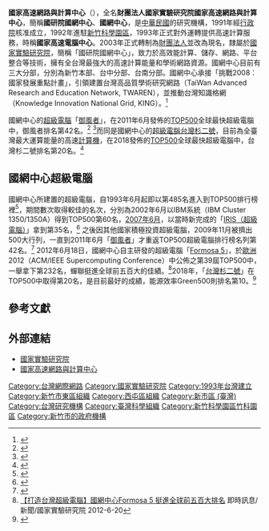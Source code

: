 {{Tone|time=2021-01-25T03:34:22+00:00}}
'''國家高速網路與計算中心'''（{{lang-en|National Center for High-Performance Computing}}），全名'''財團法人國家實驗研究院國家高速網路與計算中心'''，簡稱'''國研院國網中心'''、'''國網中心'''，是[[中華民國|中華民國]]的研究機構，1991年經[[行政院|行政院]]核准成立，1992年進駐[[新竹科學園區|新竹科學園區]]，1993年正式對外運轉提供高速計算服務，時稱'''國家高速電腦中心'''。2003年正式轉制為[[財團法人|財團法人]]並改為現名，隸屬於[[國家實驗研究院|國家實驗研究院]]，簡稱「國研院國網中心」，致力於高效能計算、儲存、網路、平台整合等技術，擁有全台灣最強大的高速計算能量和學術網路資源。國網中心目前有三大分部，分別為新竹本部、台中分部、台南分部。國網中心承接「挑戰2008：國家發展重點計畫」，引領建置台灣高品質學術研究網路（TaiWan Advanced Research and Education Network, TWAREN），並推動台灣知識格網（Knowledge Innovation National Grid, KING）。<ref>{{Cite web |url=http://www.nchc.org.tw/tw/about/ |title=有關國網中心 |accessdate=2011-06-22 |work= |publisher=國網中心 |date=2011-06-22 |deadurl=yes |archiveurl=https://web.archive.org/web/20100329193807/http://www.nchc.org.tw/tw/about/ |archivedate=2010-03-29 }}</ref>

國網中心的[[超級電腦|超級電腦]]「[[御風者|御風者]]」，在2011年6月發佈的[[TOP500|TOP500]]全球最快超級電腦中，御風者排名第42名。<ref>{{Cite web |url=http://top500.org/list/2011/06/100 |title=TOP500 List - June 2011 (1-100) |accessdate=2011-06-22 |work= |publisher=top500.org |date=2011-06 |archive-url=https://web.archive.org/web/20110623022114/http://www.top500.org/list/2011/06/100 |archive-date=2011-06-23 |dead-url=yes }}</ref>
<ref>{{Cite web |url=http://www.nchc.org.tw/tw/news/index.php?NEWS_ID=169 |title=「御風者」－國網中心新建超級電腦進全球前百大 開創台灣大規模高速計算新紀元 |accessdate=2011-06-22 |work= |publisher=國網中心 |date=2011-06-22 |archive-date=2016-03-04 |archive-url=https://web.archive.org/web/20160304084354/http://www.nchc.org.tw/tw/news/index.php?NEWS_ID=169 |dead-url=no }}</ref>而同是國網中心的[[超級電腦|超級電腦]][[台灣杉二號|台灣杉二號]]，目前為全臺灣最大運算能量的高速[[計算機|計算機]]，在2018發佈的[[TOP500|TOP500]]全球最快超級電腦中，台灣杉二號排名第20名。<ref>{{Cite web |url=https://www.top500.org/lists/2018/11/ |title=TOP500 List - NOVEMBER 2018 |accessdate=2018-11 |work= |publisher=top500.org |date=2018-11 |archive-date=2020-06-12 |archive-url=https://web.archive.org/web/20200612113742/https://www.top500.org/lists/2018/11/ |dead-url=no }}</ref>

==國網中心超級電腦==
國網中心所建置的超級電腦，自1993年6月起即以第485名進入到TOP500排行榜裡<ref>{{Cite web |url=http://www.top500.org/site/history/1248 |title=National Center for High Performance Computing - Site history |accessdate=2011-06-22 |work= |publisher=top500.org |date= |archive-date=2012-07-07 |archive-url=https://web.archive.org/web/20120707093029/http://www.top500.org/site/history/1248 |dead-url=yes }}</ref>，期間數次取得較佳的名次，分別為2002年6月以IBM系統（IBM Cluster 1350/1350A）得到TOP500第60名，[[2007年6月|2007年6月]]，以當時新完成的「[[IRIS|IRIS（超級電腦）]]」拿到第35名，<ref>{{Cite web |url=http://www.nchc.org.tw/tw/news/index.php?NEWS_ID=61 |title=台灣高速計算效能 首度登上全球前35強 |accessdate=2011-06-22 |work= |publisher=國網中心 |date=2007-06-28 |archive-date=2016-10-12 |archive-url=https://web.archive.org/web/20161012152306/http://www.nchc.org.tw/tw/news/index.php?NEWS_ID=61 |dead-url=no }}</ref>
之後因其他國家積極投資超級電腦，2009年11月被擠出500大行列，一直到2011年6月「[[御風者|御風者]]」才重返TOP500超級電腦排行榜名列第42名。<ref>{{Cite web|url=http://www.ithome.com.tw/itadm/article.php?c=68297|title=國網中心正式發表「御風者」超級電腦|accessdate=2011-06-22|author=蘇文彬|work=|publisher=電週文化|date=2011-06-22|deadurl=yes|archiveurl=https://web.archive.org/web/20110625144310/http://www.ithome.com.tw/itadm/article.php?c=68297|archivedate=2011-06-25}}</ref>
2012年6月18日，國網中心自主研發的超級電腦「[[Formosa_5|Formosa 5]]」，於[[歐洲|歐洲]]2012{{Link-en|國際高速計算會議|ACM/IEEE Supercomputing Conference}}（ACM/IEEE Supercomputing Conference）中公佈之第39屆TOP500中，一舉拿下第232名，蟬聯挺進全球前五百大的佳績。<ref>[http://www.nchc.org.tw/tw/news/index.php?NEWS_ID=211 【打造台灣超級電腦】國網中心Formosa 5 挺進全球前五百大排名] {{Wayback|url=http://www.nchc.org.tw/tw/news/index.php?NEWS_ID=211 |date=20161012152055 }} 即時訊息/新聞/國家實驗研究院 2012-6-20</ref>2018年，「[[台灣杉二號|台灣杉二號]]」在TOP500中取得第20名，是目前最好的成績，能源效率Green500則排名第10。<ref>{{Cite web|title=國內自研自製AI超級電腦《台灣杉二號》締造新紀錄計算能量世界排名20名 能源效率世界排名10名|url=https://www.nchc.org.tw/Message/MessageView/198?mid=46&page=1|accessdate=2021-06-07|date=2018-11-13|work=|publisher=國網中心|archive-url=https://web.archive.org/web/20190630104258/https://www.nchc.org.tw/posts/2pi7ihZyrD/%E5%9C%8B%E5%85%A7%E8%87%AA%E7%A0%94%E8%87%AA%E8%A3%BDAI%E8%B6%85%E7%B4%9A%E9%9B%BB%E8%85%A6%E3%80%8A%E5%8F%B0%E7%81%A3%E6%9D%89%E4%BA%8C%E8%99%9F%E3%80%8B%E7%B7%A0%E9%80%A0%E6%96%B0%E7%B4%80%E9%8C%84|archive-date=2019-06-30|dead-url=no}}</ref>

==參考文獻==
{{reflist}}

==外部連結==
*[https://web.archive.org/web/20180706003258/http://www.narl.org.tw/ 國家實驗研究院]
*[https://www.nchc.org.tw/ 國家高速網路與計算中心]{{Wayback|url=https://www.nchc.org.tw/ |date=20181110233504 }}


[[Category:台灣網際網路|Category:台灣網際網路]]
[[Category:國家實驗研究院|Category:國家實驗研究院]]
[[Category:1993年台灣建立|Category:1993年台灣建立]]
[[Category:新竹市東區組織|Category:新竹市東區組織]]
[[Category:西屯區組織|Category:西屯區組織]]
[[Category:新市區_(臺灣)|Category:新市區 (臺灣)]]
[[Category:台灣研究機構|Category:台灣研究機構]]
[[Category:臺灣科學組織|Category:臺灣科學組織]]
[[Category:新竹科學園區竹科園區|Category:新竹科學園區竹科園區]]
[[Category:新竹市的政府機構|Category:新竹市的政府機構]]